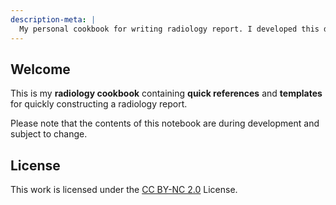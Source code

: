 ```yaml
---
description-meta: |
  My personal cookbook for writing radiology report. I developed this during my residency training at the Department of Diagnostic and Therapeutic Radiology, Faculty of Medicine, Ramathibodi Hospital.
---
```


## Welcome {.unnumbered}

::: {.callout-note appearance="simple"}

This is my **radiology cookbook** containing **quick references** and **templates** for quickly constructing a radiology report.
:::


::: {.callout-warning appearance="simple"}

Please note that the contents of this notebook are during development and subject to change.
:::


## License

This work is licensed under the [CC BY-NC 2.0](https://creativecommons.org/licenses/by-nc/2.0/) License.

